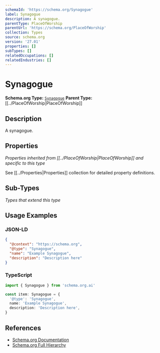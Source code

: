 ```yaml
---
schemaId: 'https://schema.org/Synagogue'
label: Synagogue
description: A synagogue.
parentType: PlaceOfWorship
parentUrl: 'https://schema.org/PlaceOfWorship'
collection: Types
source: schema.org
version: '27.01'
properties: []
subTypes: []
relatedOccupations: []
relatedIndustries: []
---
```

# Synagogue

**Schema.org Type:** [`Synagogue`](https://schema.org/Synagogue)
**Parent Type:** [[../PlaceOfWorship|PlaceOfWorship]]

## Description

A synagogue.

## Properties

*Properties inherited from [[../PlaceOfWorship|PlaceOfWorship]] and specific to this type*

See [[../Properties|Properties]] collection for detailed property definitions.

## Sub-Types

*Types that extend this type*

## Usage Examples

### JSON-LD

```json
{
  "@context": "https://schema.org",
  "@type": "Synagogue",
  "name": "Example Synagogue",
  "description": "Description here"
}
```

### TypeScript

```typescript
import { Synagogue } from 'schema.org.ai'

const item: Synagogue = {
  '@type': 'Synagogue',
  name: 'Example Synagogue',
  description: 'Description here',
}
```

## References

- [Schema.org Documentation](https://schema.org/Synagogue)
- [Schema.org Full Hierarchy](https://schema.org/docs/full.html)

